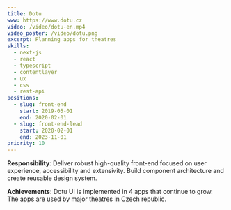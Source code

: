 ```yaml
---
title: Dotu
www: https://www.dotu.cz
video: /video/dotu-en.mp4
video_poster: /video/dotu.png
excerpt: Planning apps for theatres
skills:
  - next-js
  - react
  - typescript
  - contentlayer
  - ux
  - css
  - rest-api
positions:
  - slug: front-end
    start: 2019-05-01
    end: 2020-02-01
  - slug: front-end-lead
    start: 2020-02-01
    end: 2023-11-01
priority: 10
---
```


**Responsibility**: Deliver robust high-quality front-end focused on user experience, accessibility and extensivity. Build component architecture and create reusable design system.

**Achievements**: Dotu UI is implemented in 4 apps that continue to grow. The apps are used by major theatres in Czech republic.
